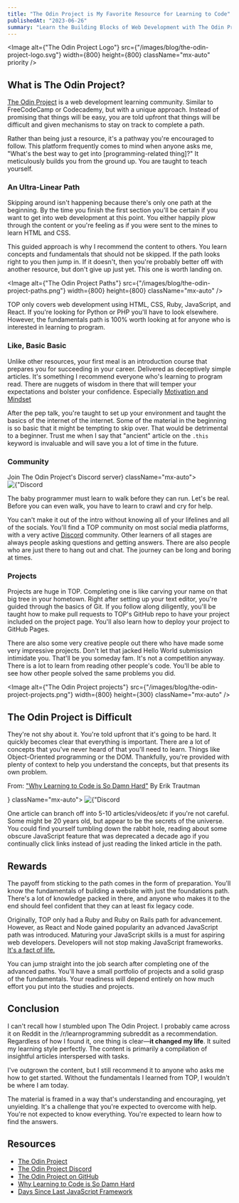 ```yaml
---
title: "The Odin Project is My Favorite Resource for Learning to Code"
publishedAt: "2023-06-26"
summary: "Learn the Building Blocks of Web Development with The Odin Project. Acquire the skills you need to become a professional web developer."
---
```


<Image
alt={"The Odin Project Logo"}
src={"/images/blog/the-odin-project-logo.svg"}
width={800}
height={800}
className="mx-auto"
priority
/>

## What is The Odin Project?

[The Odin Project](https://www.theodinproject.com/) is a web development learning community. Similar to FreeCodeCamp or Codecademy, but with a unique approach. Instead of promising that things will be easy, you are told upfront that things will be difficult and given mechanisms to stay on track to complete a path.

Rather than being just a resource, it's a pathway you're encouraged to follow. This platform frequently comes to mind when anyone asks me, "What's the best way to get into [programming-related thing]?" It meticulously builds you from the ground up. You are taught to teach yourself.

### An Ultra-Linear Path

Skipping around isn't happening because there's only one path at the beginning. By the time you finish the first section you'll be certain if you want to get into web development at this point. You either happily plow through the content or you're feeling as if you were sent to the mines to learn HTML and CSS.

This guided approach is why I recommend the content to others. You learn concepts and fundamentals that should not be skipped. If the path looks right to you then jump in. If it doesn't, then you're probably better off with another resource, but don't give up just yet. This one is worth landing on.

<Image
alt={"The Odin Project Paths"}
src={"/images/blog/the-odin-project-paths.png"}
width={800}
height={800}
className="mx-auto"
/>

TOP only covers web development using HTML, CSS, Ruby, JavaScript, and React. If you're looking for Python or PHP you'll have to look elsewhere. However, the fundamentals path is 100% worth looking at for anyone who is interested in learning to program.

### Like, Basic Basic

Unlike other resources, your first meal is an introduction course that prepares you for succeeding in your career. Delivered as deceptively simple articles. It's something I recommend everyone who's learning to program read. There are nuggets of wisdom in there that will temper your expectations and bolster your confidence. Especially [Motivation and Mindset](https://www.theodinproject.com/lessons/foundations-motivation-and-mindset)

After the pep talk, you're taught to set up your environment and taught the basics of the internet of the internet. Some of the material in the beginning is so basic that it might be tempting to skip over. That would be detrimental to a beginner. Trust me when I say that "ancient" article on the `.this` keyword is invaluable and will save you a lot of time in the future.

### Community


<Caption value={<a href="https://discord.gg/fbFCkYabZB" target="_blank" rel="noopener noreferrer">Join The Odin Project's Discord server</a>}
className="mx-auto">
<Image
alt={"Discord Logo"}
src={"/images/blog/discord-logo-blue.svg"}
width={300}
height={300}
className="mx-auto"
/>
</Caption>

The baby programmer must learn to walk before they can run. Let's be real. Before you can even walk, you have to learn to crawl and cry for help.

You can't make it out of the intro without knowing all of your lifelines and all of the socials. You'll find a TOP community on most social media platforms, with a very active [Discord](https://discord.com/invite/fbFCkYabZB) community. Other learners of all stages are always people asking questions and getting answers. There are also people who are just there to hang out and chat. The journey can be long and boring at times.

### Projects

Projects are huge in TOP. Completing one is like carving your name on that big tree in your hometown. Right after setting up your text editor, you're guided through the basics of Git. If you follow along diligently, you'll be taught how to make pull requests to TOP's GitHub repo to have your project included on the project page. You'll also learn how to deploy your project to GitHub Pages.

There are also some very creative people out there who have made some very impressive projects. Don't let that jacked Hello World submission intimidate you. That'll be you someday fam. It's not a competition anyway. There is a lot to learn from reading other people's code. You'll be able to see how other people solved the same problems you did.

<Image
alt={"The Odin Project projects"}
src={"/images/blog/the-odin-project-projects.png"}
width={800}
height={300}
className="mx-auto"
/>

## The Odin Project is Difficult

They're not shy about it. You're told upfront that it's going to be hard. It quickly becomes clear that everything is important. There are a lot of concepts that you've never heard of that you'll need to learn. Things like Object-Oriented programming or the DOM. Thankfully, you're provided with plenty of context to help you understand the concepts, but that presents its own problem. 

<Caption value={<p>From: <a href="https://www.thinkful.com/blog/why-learning-to-code-is-so-damn-hard/" target="_blank" rel="noopener noreferrer">"Why Learning to Code is So Damn Hard"</a> By Erik Trautman</p>}
className="mx-auto">
<Image
alt={"Discord Logo"}
src={"/images/blog/desert-of-despair.jpeg"}
width={1000}
height={1000}
className="mx-auto"
/>
</Caption>

One article can branch off into 5-10 articles/videos/etc if you're not careful. Some might be 20 years old, but appear to be the secrets of the universe. You could find yourself tumbling down the rabbit hole, reading about some obscure JavaScript feature that was deprecated a decade ago if you continually click links instead of just reading the linked article in the path.

## Rewards

The payoff from sticking to the path comes in the form of preparation. You'll know the fundamentals of building a website with just the foundations path. There's a lot of knowledge packed in there, and anyone who makes it to the end should feel confident that they can at least fix legacy code.

Originally, TOP only had a Ruby and Ruby on Rails path for advancement. However, as React and Node gained popularity an advanced JavaScript path was introduced. Maturing your JavaScript skills is a must for aspiring web developers. Developers will not stop making JavaScript frameworks. [It's a fact of life.](https://dayssincelastjavascriptframework.com/)

You can jump straight into the job search after completing one of the advanced paths. You'll have a small portfolio of projects and a solid grasp of the fundamentals. Your readiness will depend entirely on how much effort you put into the studies and projects.

## Conclusion

I can't recall how I stumbled upon The Odin Project. I probably came across it on Reddit in the /r/learnprogramming subreddit as a recommendation. Regardless of how I found it, one thing is clear—**it changed my life**. It suited my learning style perfectly. The content is primarily a compilation of insightful articles interspersed with tasks.

I've outgrown the content, but I still recommend it to anyone who asks me how to get started. Without the fundamentals I learned from TOP, I wouldn't be where I am today.

The material is framed in a way that's understanding and encouraging, yet unyielding. It's a challenge that you're expected to overcome with help. You're not expected to know everything. You're expected to learn how to find the answers.

## Resources

- [The Odin Project](https://www.theodinproject.com/)
- [The Odin Project Discord](https://discord.com/invite/fbFCkYabZB)
- [The Odin Project on GitHub](https://github.com/TheOdinProject)
- [Why Learning to Code is So Damn Hard](https://www.thinkful.com/blog/why-learning-to-code-is-so-damn-hard/)
- [Days Since Last JavaScript Framework](https://dayssincelastjavascriptframework.com/)